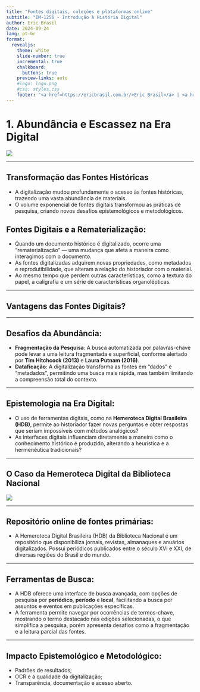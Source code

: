 ```yaml
---
title: "Fontes digitais, coleções e plataformas online"
subtitle: "IM-1256 - Introdução à História Digital"
author: Eric Brasil
date: 2024-09-24
lang: pt-br
format:
  revealjs: 
    theme: white
    slide-number: true
    incremental: true 
    chalkboard: 
      buttons: true
    preview-links: auto
    #logo: logo.png
    #css: styles.css
    footer: "<a href=https://ericbrasil.com.br/>Eric Brasil</a> | <a href=https://ericbrasil.com.br/contact/>Entre em contato</a>"
---
```


# 1. Abundância e Escassez na Era Digital {.center}

![](https://github.com/ericbrasiln/ferramentas_digitais_UNILAB/raw/master/docs/gifs/lib.gif)

---

## **Transformação das Fontes Históricas** {.center}

  - A digitalização mudou profundamente o acesso às fontes históricas, trazendo uma vasta abundância de materiais.
  - O volume exponencial de fontes digitais transformou as práticas de pesquisa, criando novos desafios epistemológicos e metodológicos.

## **Fontes Digitais e a Rematerialização**: {.center}

  - Quando um documento histórico é digitalizado, ocorre uma "rematerialização" — uma mudança que afeta a maneira como interagimos com o documento.
  - As fontes digitalizadas adquirem novas propriedades, como metadados e reprodutibilidade, que alteram a relação do historiador com o material.
  - Ao mesmo tempo que perdem outras características, como a textura do papel, a caligrafia e um série de características organolépticas.

---

## **Vantagens das Fontes Digitais?** {.center}

---

## **Desafios da Abundância**: {.center}

  - **Fragmentação da Pesquisa**: A busca automatizada por palavras-chave pode levar a uma leitura fragmentada e superficial, conforme alertado por **Tim Hitchcock (2013)** e **Laura Putnam (2016)**.
  - **Dataficação**: A digitalização transforma as fontes em "dados" e "metadados", permitindo uma busca mais rápida, mas também limitando a compreensão total do contexto.

---

## **Epistemologia na Era Digital**: {.center}

- O uso de ferramentas digitais, como na **Hemeroteca Digital Brasileira (HDB)**, permite ao historiador fazer novas perguntas e obter respostas que seriam impossíveis com métodos analógicos?
- As interfaces digitais influenciam diretamente a maneira como o conhecimento histórico é produzido, alterando a heurística e a hermenêutica tradicionais?

---

## O Caso da Hemeroteca Digital da Biblioteca Nacional {.center}

![](https://ericbrasil.com.br/ferramentas_digitais_UNILAB/imagens/HDB/hdb-r1.png)

---

## **Repositório online de fontes primárias**: {.center}

  - A Hemeroteca Digital Brasileira (HDB) da Biblioteca Nacional é um repositório que disponibiliza jornais, revistas, almanaques e anuários digitalizados. Possui periódicos publicados entre o século XVI e XXI, de diversas regiões do Brasil e do mundo.

---

## **Ferramentas de Busca**: {.center}

  - A HDB oferece uma interface de busca avançada, com opções de pesquisa por **periódico**, **período** e **local**, facilitando a busca por assuntos e eventos em publicações específicas.
  - A ferramenta permite navegar por ocorrências de termos-chave, mostrando o termo destacado nas edições selecionadas, o que simplifica a pesquisa, porém apresenta desafios como a fragmentação e a leitura parcial das fontes.

---

## **Impacto Epistemológico e Metodológico**: {.center}

- Padrões de resultados;
- OCR e a qualidade da digitalização;
- Transparência, documentação e acesso aberto.
